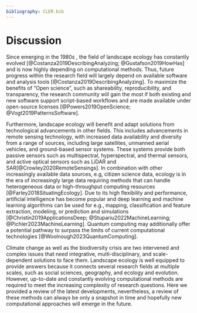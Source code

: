 ```yaml
---
bibliography: CLER.bib
---
```


<!-- Person responsible: Hesselbarth -->

# Discussion {#sec-disc}

Since emerging in the 1980s <!-- REF -->, the field of landscape ecology has constantly evolved [@Costanza2019DescribingAnalyzing; @Gustafson2019HowHas] and is now highly depending on computational methods.
Thus, future progress within the research field will largely depend on available software and analysis tools [@Costanza2019DescribingAnalyzing].
To maximize the benefits of "Open science", such as shareability, reproducibility, and transparency, the research community will gain the most if both existing and new software support script-based workflows and are made available under open-source licenses [@Powers2019OpenScience; @Vogt2019PatternsSoftware].
<!--JN: maybe add a sentence or two summarizing the previous sections (e.g., that this paper presents various computational methods used in landscape ecology)-->

<!-- JN: the next sentence seems to be broken -->
Furthermore, landscape ecology will benefit and adapt solutions from technological advancements in other fields.
This includes advancements in remote sensing technology, with increased data availability and diversity from a range of sources, including large satellites, unmanned aerial vehicles, and ground-based sensor systems. 
These systems provide both passive sensors such as multispectral, hyperspectral, and thermal sensors, and active optical sensors such as LiDAR and SAR[@Crowley2020RemoteSensings].
In combination with other increasingly available data sources, e.g, citizen science data, ecology is in the era of increasingly large data requiring methods that can handle heterogeneous data or high-throughput computing resources [@Farley2018SituatingEcology].
Due to its high flexibility and performance, artificial intelligence has become popular and deep learning and machine learning algorithms can be used for e.g., mapping, classification and feature extraction, modeling, or prediction and simulations [@Christin2019ApplicationsDeep; @Stupariu2022MachineLearning; @Pichler2023MachineLearning].
Quantum computing may additionally offer a potential pathway to surpass the limits of current computational technologies [@Woolnough2023QuantumComputing].

<!-- MH: Add refs to this -->
Climate change as well as the biodiversity crisis are two intervened and complex issues that need integrative, multi-disciplinary, and scale-dependent solutions to face them.
Landscape ecology is well equipped to provide answers because it connects several research fields at multiple scales, such as social sciences, geography, and ecology and evolution.
However, up-to-date and constantly evolving computational methods are required to meet the increasing complexity of research questions. 
Here we provided a review of the latest developments, nevertheless, a review of these methods can always be only a snapshot in time and hopefully new computational approaches will emerge in the future.

<!-- JN: additional possible topics to discuss here is that the computational methods are also related to the developments in computer science; thus, new frameworks, tools, good practices, etc. are constantly emerging, and not everything is about new methods, but also about new ways to implement them, new ways to share them, better ways to document them, more consistent syntaxes, etc. -->